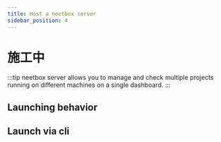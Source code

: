 ```yaml
---
title: Host a neetbox server
sidebar_position: 4
---
```


# 施工中

:::tip
neetbox server allows you to manage and check multiple projects running on different machines on a single dashboard.
:::

## Launching behavior


## Launch via cli

